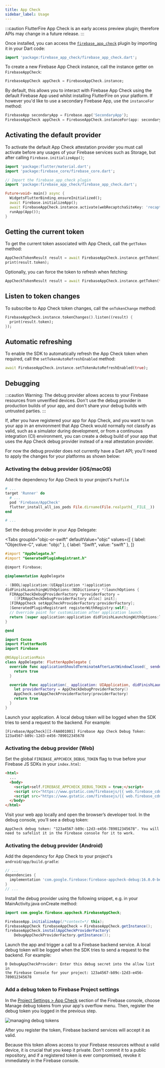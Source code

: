 ```yaml
---
title: App Check
sidebar_label: Usage
---
```


:::caution
FlutterFire App Check is an early access preview plugin; therefore APIs may change in a future release.
:::

Once installed, you can access the [`firebase_app_check`](!firebase_app_check) plugin by importing
it in your Dart code:

```dart
import 'package:firebase_app_check/firebase_app_check.dart';
```

To create a new Firebase App Check instance, call the instance getter on `FirebaseAppCheck`:

```dart
FirebaseAppCheck appCheck = FirebaseAppCheck.instance;
```

By default, this allows you to interact with Firebase App Check using the default Firebase App used whilst installing FlutterFire on your platform. If however you'd like to use a secondary Firebase App, use the `instanceFor` method:

```dart
FirebaseApp secondaryApp = Firebase.app('SecondaryApp');
FirebaseAppCheck appCheck = FirebaseAppCheck.instanceFor(app: secondaryApp);
```

## Activating the default provider

To activate the default App Check attestation provider you must call activate before any usages of your Firebase
services such as Storage, but after calling `Firebase.initializeApp()`;

```dart {10} title="lib/main.dart"
import 'package:flutter/material.dart';
import 'package:firebase_core/firebase_core.dart';

// Import the firebase_app_check plugin
import 'package:firebase_app_check/firebase_app_check.dart';

Future<void> main() async {
  WidgetsFlutterBinding.ensureInitialized();
  await Firebase.initializeApp();
  await FirebaseAppCheck.instance.activate(webRecaptchaSiteKey: 'recaptcha-v3-site-key');
  runApp(App());
}
```

## Getting the current token

To get the current token associated with App Check, call the `getToken` method:

```dart
AppCheckTokenResult result = await FirebaseAppCheck.instance.getToken();
print(result.token);
```

Optionally, you can force the token to refresh when fetching:

```dart
AppCheckTokenResult result = await FirebaseAppCheck.instance.getToken(true);
```

## Listen to token changes

To subscribe to App Check token changes, call the `onTokenChange` method:

```dart
FirebaseAppCheck.instance.tokenChanges().listen((result) {
  print(result.token);
});
```

## Automatic refreshing

To enable the SDK to automatically refresh the App Check token when required, call the `setTokenAutoRefreshEnabled` method:

```dart
await FirebaseAppCheck.instance.setTokenAutoRefreshEnabled(true);
```

## Debugging

:::caution
Warning: The debug provider allows access to your Firebase resources from unverified devices. Don't use the debug provider in production builds of your app, and don't share your debug builds with untrusted parties.
:::

If, after you have registered your app for App Check, and you want to run your app in an environment that
App Check would normally not classify as valid, such as a simulator during development, or from a continuous
integration (CI) environment, you can create a debug build of your app that uses the App Check debug provider instead
of a real attestation provider.

For now the debug provider does not currently have a Dart API; you'll need to apply the changes for your platforms as
shown below:

### Activating the debug provider (iOS/macOS)

Add the dependency for App Check to your project's `Podfile`
```ruby {4} title="{macos|ios}/Podfile"
# ...
target 'Runner' do
  # ...
  pod 'Firebase/AppCheck'
  flutter_install_all_ios_pods File.dirname(File.realpath(__FILE__))
end

# ...
```

Set the debug provider in your App Delegate:

<Tabs
  groupId="objc-or-swift"
  defaultValue="objc"
  values={[
    { label: "Objective-C", value: "objc" },
    { label: "Swift", value: "swift" },
  ]}
>
  <TabItem value="objc">

```objectivec {4,10,11,12} title="{macos|ios}/Runner/AppDelegate.m"
#import "AppDelegate.h"
#import "GeneratedPluginRegistrant.h"

@import Firebase;

@implementation AppDelegate

- (BOOL)application:(UIApplication *)application
didFinishLaunchingWithOptions:(NSDictionary *)launchOptions {
  FIRAppCheckDebugProviderFactory *providerFactory =
    [[FIRAppCheckDebugProviderFactory alloc] init];
  [FIRAppCheck setAppCheckProviderFactory:providerFactory];
  [GeneratedPluginRegistrant registerWithRegistry:self];
  // Override point for customization after application launch.
  return [super application:application didFinishLaunchingWithOptions:launchOptions];
}

@end
```

  </TabItem>
  <TabItem value="swift">

```swift {3,11-15} title="{macos|ios}/Runner/AppDelegate.swift"
import Cocoa
import FlutterMacOS
import Firebase

@NSApplicationMain
class AppDelegate: FlutterAppDelegate {
  override func applicationShouldTerminateAfterLastWindowClosed(_ sender: NSApplication) -> Bool {
    return true
  }

  override func application(_ application: UIApplication, didFinishLaunchingWithOptions launchOptions: [UIApplication.LaunchOptionsKey : Any]? = nil) -> Bool {
    let providerFactory = AppCheckDebugProviderFactory()
    AppCheck.setAppCheckProviderFactory(providerFactory)
    return true
  }
}
```

  </TabItem>
</Tabs>

Launch your application. A local debug token will be logged when the SDK tries to send a request to the backend. For example:

```
[Firebase/AppCheck][I-FAA001001] Firebase App Check Debug Token:
123a4567-b89c-12d3-e456-789012345678
```

### Activating the debug provider (Web)

Set the global `FIREBASE_APPCHECK_DEBUG_TOKEN` flag to true before your Firebase JS SDKs in your `index.html`:

```html {4} title="web/index.html"
<html>
  ...
  <body>
    <script>self.FIREBASE_APPCHECK_DEBUG_TOKEN = true;</script>
    <script src="https://www.gstatic.com/firebasejs/{{ web.firebase_cdn }}/firebase-app.js"></script>
    <script src="https://www.gstatic.com/firebasejs/{{ web.firebase_cdn }}/firebase-app-check.js"></script>
  </body>
</html>
```

Visit your web app locally and open the browser’s developer tool. In the debug console, you’ll see a debug token:

```
AppCheck debug token: "123a4567-b89c-12d3-e456-789012345678". You will
need to safelist it in the Firebase console for it to work.
```


### Activating the debug provider (Android)

Add the dependency for App Check to your project's `android/app/build.gradle`:
```groovy {3} title="android/app/build.gradle"
// ...
dependencies {
  implementation 'com.google.firebase:firebase-appcheck-debug:16.0.0-beta01'
}
// ...
```

Install the debug provider using the following snippet, e.g. in your MainActivity.java onCreate method:

```java {1,3-6}
import com.google.firebase.appcheck.FirebaseAppCheck;

FirebaseApp.initializeApp(/*context=*/ this);
FirebaseAppCheck firebaseAppCheck = FirebaseAppCheck.getInstance();
firebaseAppCheck.installAppCheckProviderFactory(
    DebugAppCheckProviderFactory.getInstance());
```


Launch the app and trigger a call to a Firebase backend service. A local debug token will be logged when the SDK tries
to send a request to the backend. For example:

```
D DebugAppCheckProvider: Enter this debug secret into the allow list in
the Firebase Console for your project: 123a4567-b89c-12d3-e456-789012345678
```

### Add a debug token to Firebase Project settings

In the [Project Settings > App Check](https://console.firebase.google.com/project/_/settings/appcheck) section of the
Firebase console, choose Manage debug tokens from your app's overflow menu.
Then, register the debug token you logged in the previous step.

![managing debug tokens](https://firebase.google.com/docs/app-check/manage-debug-tokens.png)

After you register the token, Firebase backend services will accept it as valid.

Because this token allows access to your Firebase resources without a valid device, it is crucial that you keep it private.
Don't commit it to a public repository, and if a registered token is ever compromised, revoke it immediately in the
Firebase console.
